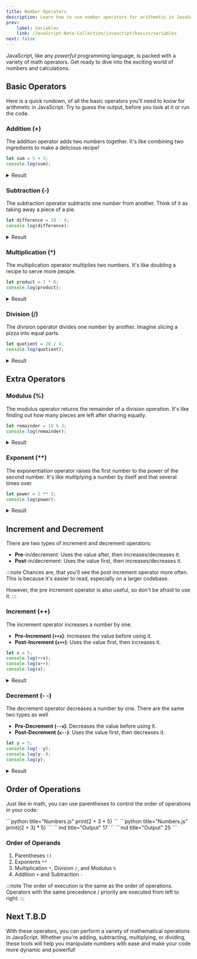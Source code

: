 ```yaml
---
title: Number Operators
description: Learn how to use number operators for arithmetic in JavaScript.
prev:
    label: Variables
    link: /JavaScript-Note-Collection/javascript/basics/variables
next: false
---
```



JavaScript, like any _powerful_ programming language, is packed with a variety of math operators.
Get ready to dive into the exciting world of numbers and calculations.

## Basic Operators

Here is a quick rundown, of all the basic operators you'll need to know for arithmetic in JavaScript.
Try to guess the output, before you look at it or run the code.

### Addition (<span class="text-yellow-600 dark:text-yellow-400">+</span>)
The addition operator adds two numbers together.
It's like combining two ingredients to make a delicious recipe!

```js title="Numbers.js"
let sum = 5 + 3;
console.log(sum);
```

<details>
<summary>Result</summary>
```js title="Output"
8
```
</details>

### Subtraction (<span class="text-red-600 dark:text-red-400">-</span>)
The subtraction operator subtracts one number from another.
Think of it as taking away a piece of a pie.

```js title="Numbers.js"
let difference = 10 - 4;
console.log(difference);
```

<details>
<summary>Result</summary>
```js title="Output"
6
```
</details>

### Multiplication (<span class="text-sky-600 dark:text-sky-400">*</span>)
The multiplication operator multiplies two numbers.
It's like doubling a recipe to serve more people.

```js title="Numbers.js"
let product = 7 * 6;
console.log(product);
```

<details>
<summary>Result</summary>
```js title="Output"
42
```
</details>

### Division (<span class="text-purple-600 dark:text-purple-400">/</span>)
The division operator divides one number by another.
Imagine slicing a pizza into equal parts.

```js title="Numbers.js"
let quotient = 20 / 4;
console.log(quotient);
```

<details>
<summary>Result</summary>
```js title="Output"
5
```
</details>

## Extra Operators

### Modulus (<span class="text-lime-600 dark:text-lime-400">%</span>)
The modulus operator returns the remainder of a division operation.
It's like finding out how many pieces are left after sharing equally.

```js title="Numbers.js"
let remainder = 10 % 3;
console.log(remainder);
```

<details>
<summary>Result</summary>
```js title="Output"
1
```
</details>

### Exponent (<span class="text-blue-600 dark:text-blue-400">**</span>)
The exponentiation operator raises the first number to the power of the second number.
It's like multiplying a number by itself and that several times over.

```js title="Numbers.js"
let power = 2 ** 3;
console.log(power);
```

<details>
<summary>Result</summary>
```js title="Output"
8
```
</details>

## Increment and Decrement

There are two types of increment and decrement operators:

- **Pre**-in/decrement: Uses the value after, then increases/decreases it.
- **Post**-in/decrement: Uses the value first, then increases/decreases it.

:::note
Chances are, that you'll see the post increment operator more often.
This is because it's easier to read, especially on a larger codebase.

However, the pre increment operator is also useful, so don't be afraid to use it.
:::

### Increment (<span class="text-lime-600 dark:text-lime-400">++</span>)
The increment operator increases a number by one.

- **Pre-Increment (`++x`)**: Increases the value before using it.
- **Post-Increment (`x++`)**: Uses the value first, then increases it.

```js title="Numbers.js"
let x = 5;
console.log(++x);
console.log(x++);
console.log(x);
```

<details>
<summary>Result</summary>
```js title="Output"
6 // Pre-Increment
6 // Post-Increment, but x becomes 7 after this line is done executing;
7 // x is 7 after this line#
```
</details>

### Decrement (<span class="text-rose-600 dark:text-rose-400">- -</span>)
The decrement operator decreases a number by one. There are the same two types as well

- **Pre-Decrement (`--x`)**: Decreases the value before using it.
- **Post-Decrement (`x--`)**: Uses the value first, then decreases it.

```js title="Numbers.js"
let y = 5;
console.log(--y);
console.log(y--);
console.log(y);
```

<details>
<summary>Result</summary>
```js title="Output"
4 // Pre-Decrement
4 // Post-Decrement, but y becomes 3 after this line is done executing;
3 // y is 3 after this line
```
</details>

## Order of Operations

Just like in math, you can use parentheses to control the order of operations in your code:

<Tabs syncKey="parentheses">
    <TabItem label="Without ()">
```python title="Numbers.js"
print(2 + 3 * 5)
```
    </TabItem>
    <TabItem label="With ()">
```python title="Numbers.js"
print((2 + 3) * 5)
```
    </TabItem>
</Tabs>

<Tabs syncKey="parentheses">
    <TabItem label="Without ()">
```md title="Output"
17
```
    </TabItem>
    <TabItem label="With ()">
```md title="Output"
25
```
    </TabItem>
</Tabs>

### Order of Operands

1. Parentheses `()`
2. Exponents `**`
3. Multiplication `*`, Division `/`, and Modulus `%`
4. Addition `+` and Subtraction `-`

:::note
The order of execution is the same as the order of operations. Operators with the same precedence / priority are executed from left to right.
:::

## Next T.B.D
With these operators, you can perform a variety of mathematical operations in JavaScript.
Whether you're adding, subtracting, multiplying, or dividing, these tools will help you manipulate numbers with ease and make your code more dynamic and powerful!